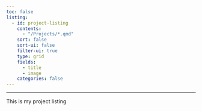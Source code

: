 ```yaml
---
toc: false
listing:
  - id: project-listing
    contents:
      - "/Projects/*.qmd"
    sort: false
    sort-ui: false
    filter-ui: true
    type: grid
    fields:
      - title
      - image
    categories: false
---
```





---
This is my project listing

:::project-listing
:::


